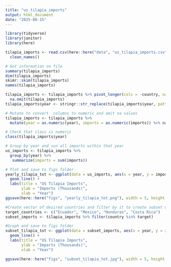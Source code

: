 ```yaml
---
title: "us_tilapia_imports"
output: html_document
date: "2025-08-15"
---
```


```r
library(tidyverse)
library(janitor)
library(here)

tilapia_imports <- read.csv(here::here("data", "us_tilapia_imports.csv"), na.strings = c("")) %>%
  clean_names()

# Get information on file
summary(tilapia_imports)
dim(tilapia_imports)
skimr::skim(tilapia_imports)
names(tilapia_imports)

tilapia_imports <- tilapia_imports %>% pivot_longer(cols = -country, names_to = "year", values_to = "imports") %>% 
  na.omit(tilapia_imports)
tilapia_imports$year <- stringr::str_replace(tilapia_imports$year, pattern = "^x", replacement = "")

# Mutate to convert  columns to numeric and omit na values
tilapia_imports <- tilapia_imports %>% 
  mutate(year = as.numeric(year), imports = as.numeric(imports)) %>% na.omit(tilapia_imports)

# Check that class is numeric
class(tilapia_imports$year)

# Group by year and sun all imports within that year
us_imports <- tilapia_imports %>%
  group_by(year) %>% 
   summarize(imports = sum(imports))

# Plot and save to figs folder
yearly_tilapia_tot <- ggplot(data = us_imports, aes(x = year, y = imports)) +
  geom_line() +
  labs(title = "US Tilapia Imports", 
       ylab = "Imports (Thousands)",
       xlab = "Year")
ggsave(here::here("figs", "yearly_tilapia_tot.png"), width = 5, height = 6)

#Create vector of desired countries and filter by it to create subset dataframe
target_countries <- c("Ecuador", "Mexico", "Honduras", "Costa Rica")
subset_imports <- tilapia_imports %>% filter(country %in% target)

#Graph and save to figs folder
subset_tilapia_tot <- ggplot(data = subset_imports, aes(x = year, y = imports, colour = country)) +
  geom_line() +
  labs(title = "US Tilapia Imports", 
       ylab = "Imports (Thousands)",
       xlab = "Year")

ggsave(here::here("figs", "subset_tilapia_tot.jpg"), width = 5, height = 6)

```

